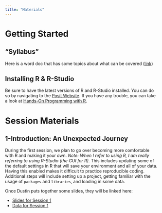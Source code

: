 ```yaml
---
title: "Materials"
---
```


# Getting Started

## "Syllabus"

Here is a word doc that has some topics about what can be covered ([link](materials/Dark%20R_Syllabus.docx))

## Installing R & R-Studio

Be sure to have the latest versions of R and R-Studio installed. You can do so by navigating to the [Posit Website](https://posit.co/download/rstudio-desktop/). If you have any trouble, you can take a look at [Hands-On Programming with R](https://rstudio-education.github.io/hopr/starting.html).

# Session Materials

## 1-Introduction: An Unexpected Journey

During the first session, we plan to go over becoming more comfortable with R and making it your own. *Note: When I refer to using R, I am really referring to using R-Studio (the GUI for R).* This includes updating some of the default settings in R that will save your environment and all of your data. Having this enabled makes it difficult to practice reproducible coding. Additional steps will include setting up a project, getting familiar with the usage of `packages` and `libraries`, and loading in some data.

Once Dustin puts together some slides, they will be linked here:

-   [Slides for Session 1](/materials/Session1_RStudio.pptx)
-   [Data for Session 1](data/NM-NY_CAS.csv)
